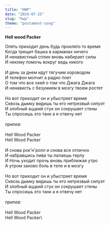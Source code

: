 ```yaml
---
title: "HWP"
date: "2024-07-25"
slug: "hwp"
theme: "postament-song"
---
```


**Hell wood Packer**

Опять приходит день будь проклято то время\
Когда трещит башка в карманах ничего\
И ненавистный сплин вновь набирает силы\
И некому помочь вокруг ведь никого\
\
И день за днем идут тягучим хороводом\
И телефон молчит а радио поет\
О том что все окей о том что Джага Джага\
И ненависть с безумием в мозгу твоем ростет\
\
Но вот приходит он и убыстряет время\
Сквозь дымку видишь ты его нетрезвый силуэт\
И злобный аццкий стук он сокрушает стены\
Ты спросишь это танк а я отвечу нет\
\
*припев:*\
\
Hell Wood Packer\
Hell Wood Packer\
\
И снова рок'н'ролл и снова все отлично\
И набравшись пива ты лапаешь герлу\
И Ночь уходит прочь вновь приближая утро\
А утром заново боль в теле и в мозгу\
\
Но вот приходит он и убыстряет время\
Сквозь дымку видишь ты его нетрезвый силуэт\
И злобный аццкий стук он сокрушает стены\
Ты спросишь это танк а я отвечу нет\
\
*припев:*\
\
Hell Wood Packer\
Hell Wood Packer\
